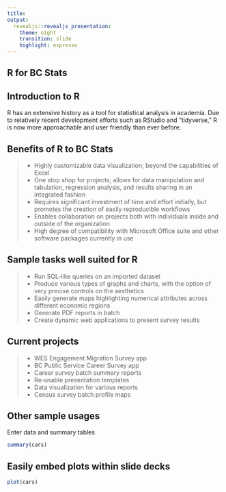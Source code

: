 ```yaml
---
title:
output: 
  revealjs::revealjs_presentation:
    theme: night
    transition: slide
    highlight: espresso
---
```


## <divs> R for BC Stats </divs>

## Introduction to R

R has an extensive history as a tool for statistical analysis in academia. Due to relatively recent development efforts such as RStudio and "tidyverse," R is now more approachable and user friendly than ever before. 

## Benefits of R to BC Stats

> - Highly customizable data visualization; beyond the capabilities of Excel
> - One stop shop for projects; allows for data manipulation and tabulation, regression analysis, and results sharing in an integrated fashion
> - Requires significant investment of time and effort initially, but promotes the creation of easily reproducible workflows
> - Enables collaboration on projects both with individuals inside and outside of the organization
> - High degree of compatibility with Microsoft Office suite and other software packages currently in use

## Sample tasks well suited for R

> - Run SQL-like queries on an imported dataset
> - Produce various types of graphs and charts, with the option of very precise controls on the aesthetics 
> - Easily generate maps highlighting numerical attributes across different economic regions
> - Generate PDF reports in batch
> - Create dynamic web applications to present survey results

## {data-background-video="www/migrationApp.webm" data-background-video-loop="true"}

## Current projects

> - WES Engagement Migration Survey app
> - BC Public Service Career Survey app
> - Career survey batch summary reports
> - Re-usable presentation templates
> - Data visualization for various reports
> - Census survey batch profile maps

## {data-background="www/censusMaps.gif" data-background-size="600px"}

## Other sample usages

Enter data and summary tables

```r
summary(cars)
```

## Easily embed plots within slide decks

```r
plot(cars)
```

